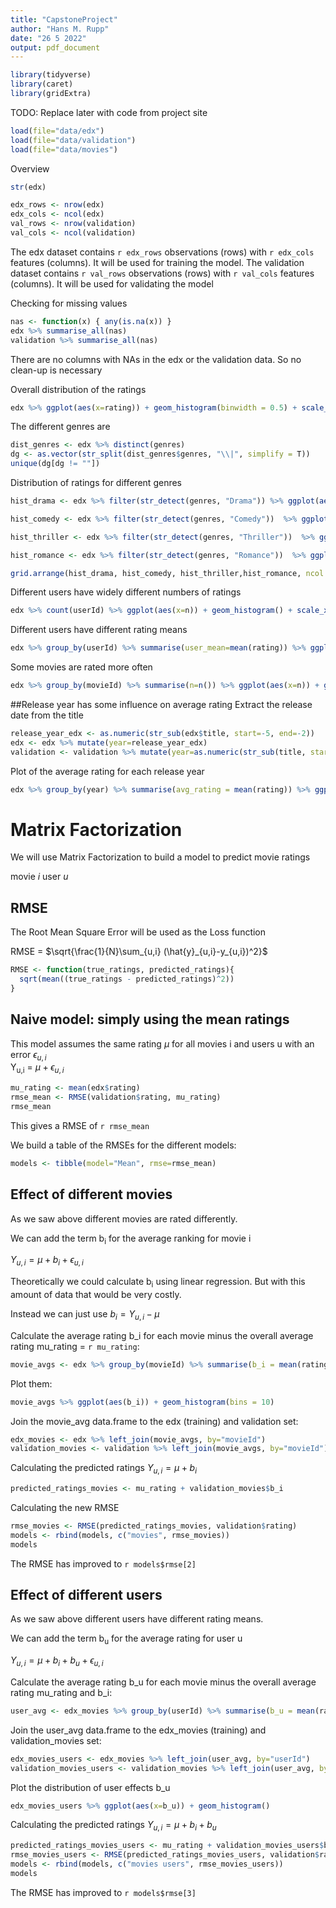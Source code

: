 ```yaml
---
title: "CapstoneProject"
author: "Hans M. Rupp"
date: "26 5 2022"
output: pdf_document
---
```


```r
library(tidyverse)
library(caret)
library(gridExtra)
```


TODO: Replace later with code from project site
```r
load(file="data/edx")
load(file="data/validation")
load(file="data/movies")
```
Overview
```r
str(edx)

```
```r
edx_rows <- nrow(edx)
edx_cols <- ncol(edx)
val_rows <- nrow(validation)
val_cols <- ncol(validation)
```

The edx dataset contains `r edx_rows` observations (rows) with `r edx_cols` features (columns). It will be used for training the model.
The validation dataset contains `r val_rows` observations (rows) with `r val_cols` features (columns). It will be used for validating the model

Checking for missing values
```r
nas <- function(x) { any(is.na(x)) }
edx %>% summarise_all(nas)
validation %>% summarise_all(nas)
```
There are no columns with NAs in the edx or the validation data. So no clean-up is necessary

Overall distribution of the ratings

```r
edx %>% ggplot(aes(x=rating)) + geom_histogram(binwidth = 0.5) + scale_x_continuous(breaks = seq(min(edx$rating), max(edx$rating), by = 0.5))

```

The different genres are
```r
dist_genres <- edx %>% distinct(genres)
dg <- as.vector(str_split(dist_genres$genres, "\\|", simplify = T))
unique(dg[dg != ""])
```


Distribution of ratings for  different genres

```r
hist_drama <- edx %>% filter(str_detect(genres, "Drama")) %>% ggplot(aes(x=rating)) + geom_histogram(binwidth = 0.5) + scale_x_continuous(breaks = seq(0.5, 5, by = 1)) + labs(title="Drama")

hist_comedy <- edx %>% filter(str_detect(genres, "Comedy"))  %>% ggplot(aes(x=rating)) + geom_histogram(binwidth = 0.5) + scale_x_continuous(breaks = seq(0.5, 5, by = 1)) + labs(title="Comedy")

hist_thriller <- edx %>% filter(str_detect(genres, "Thriller"))  %>% ggplot(aes(x=rating)) + geom_histogram(binwidth = 0.5) + scale_x_continuous(breaks = seq(0.5, 5, by = 1)) + labs(title="Thriller")

hist_romance <- edx %>% filter(str_detect(genres, "Romance"))  %>% ggplot(aes(x=rating)) + geom_histogram(binwidth = 0.5) + scale_x_continuous(breaks = seq(0.5, 5, by = 1)) + labs(title="Romance")

grid.arrange(hist_drama, hist_comedy, hist_thriller,hist_romance, ncol = 2)
```

Different users have widely different numbers of ratings

```r
edx %>% count(userId) %>% ggplot(aes(x=n)) + geom_histogram() + scale_x_log10() + xlab("Ratings per user (log)")
```

Different users have different rating means

```r
edx %>% group_by(userId) %>% summarise(user_mean=mean(rating)) %>% ggplot(aes(x=user_mean)) + geom_histogram()  + xlab("Average ratings per user")
```


Some movies are rated more often

```r
edx %>% group_by(movieId) %>% summarise(n=n()) %>% ggplot(aes(x=n)) + geom_histogram() + scale_x_log10() + xlab("Ratings per movie (log)")

```

##Release year has some influence on average rating
Extract the release date from the title

```r
release_year_edx <- as.numeric(str_sub(edx$title, start=-5, end=-2))
edx <- edx %>% mutate(year=release_year_edx)
validation <- validation %>% mutate(year=as.numeric(str_sub(title, start=-5, end=-2)))
```
Plot of the average rating for each release year

```r
edx %>% group_by(year) %>% summarise(avg_rating = mean(rating)) %>% ggplot(aes(x=year, y=avg_rating)) + geom_point() + geom_smooth()

```



# Matrix Factorization
We will use Matrix Factorization to build a model to predict movie ratings

movie _i_
user _u_


## RMSE
The Root Mean Square Error will be used as the Loss function

RMSE = $\sqrt{\frac{1}{N}\sum_{u,i} (\hat{y}_{u,i}-y_{u,i})^2}$
```r

RMSE <- function(true_ratings, predicted_ratings){
  sqrt(mean((true_ratings - predicted_ratings)^2))
}
```

## Naive model: simply using the mean ratings
This model assumes the same rating $\mu$ for all movies i and users u with an error $\epsilon _{u,i}$  
Y~u,i~ = $\mu + \epsilon _{u,i}$

```r
mu_rating <- mean(edx$rating)
rmse_mean <- RMSE(validation$rating, mu_rating)
rmse_mean

```
This gives a RMSE of `r rmse_mean`

We build a table of the RMSEs for the different models:

```r
models <- tibble(model="Mean", rmse=rmse_mean)
```

## Effect of different movies
As we saw above different movies are rated differently.

We can add the term b~i~ for the average ranking for movie i

$Y_{u,i} = \mu + b_{i} + \epsilon_{u,i}$

Theoretically we could calculate b~i~ using linear regression. But with this amount of data that would be very costly.

Instead we can just use $b_{i} = Y_{u,i} - \mu$

Calculate the average rating b_i for each movie minus the overall average rating mu_rating = `r mu_rating`:

```r

movie_avgs <- edx %>% group_by(movieId) %>% summarise(b_i = mean(rating - mu_rating))
```
Plot them:

```r

movie_avgs %>% ggplot(aes(b_i)) + geom_histogram(bins = 10)
```

Join the movie_avg data.frame to the edx (training) and validation set:

```r

edx_movies <- edx %>% left_join(movie_avgs, by="movieId")
validation_movies <- validation %>% left_join(movie_avgs, by="movieId")
```
Calculating the predicted ratings $Y_{u,i} = \mu + b_{i}$

```r
predicted_ratings_movies <- mu_rating + validation_movies$b_i
```


Calculating the new RMSE

```r
rmse_movies <- RMSE(predicted_ratings_movies, validation$rating)
models <- rbind(models, c("movies", rmse_movies))
models
```

The RMSE has improved to `r models$rmse[2]` 

## Effect of different users
As we saw above different users have different rating means.

We can add the term b~u~ for the average rating for user u

$Y_{u,i} = \mu + b_{i} + b_{u} + \epsilon_{u,i}$

Calculate the average rating b_u for each movie minus the overall average rating mu_rating and b_i:

```r
user_avg <- edx_movies %>% group_by(userId) %>% summarise(b_u = mean(rating - mu_rating - b_i)) 
```
Join the user_avg data.frame to the edx_movies (training) and validation_movies set:

```r
edx_movies_users <- edx_movies %>% left_join(user_avg, by="userId")
validation_movies_users <- validation_movies %>% left_join(user_avg, by="userId")
```
Plot the distribution of user effects b_u

```r

edx_movies_users %>% ggplot(aes(x=b_u)) + geom_histogram()
```
Calculating the predicted ratings $Y_{u,i} = \mu + b_{i} + b_{u}$

```r

predicted_ratings_movies_users <- mu_rating + validation_movies_users$b_i + validation_movies_users$b_u
rmse_movies_users <- RMSE(predicted_ratings_movies_users, validation$rating)
models <- rbind(models, c("movies users", rmse_movies_users))
models
```
The RMSE has improved to `r models$rmse[3]` 

